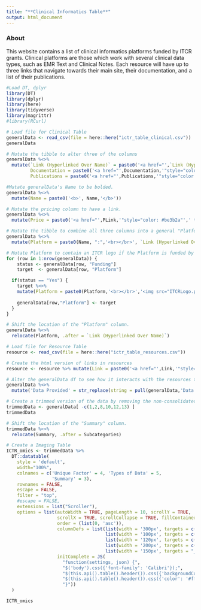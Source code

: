 ```yaml
---
title: "**Clinical Informatics Table**"
output: html_document
---
```


### **About**

This website contains a list of clinical informatics platforms funded by ITCR grants. Clinical platforms are those which work with several clinical data types, such as EMR Text and Clinical Notes. Each resource will have up to three links that navigate towards their main site, their documentation, and a list of their publications.

```r
#Load DT, dplyr
library(DT)
library(dplyr)
library(here)
library(tidyverse)
library(magrittr)
#library(RCurl)
```

```r
# Load file for Clinical Table
generalData <- read_csv(file = here::here("ictr_table_clinical.csv"))
generalData

# Mutate the tibble to alter three of the columns
generalData %<>%
  mutate(`Link (Hyperlinked Over Name)` = paste0('<a href="',`Link (Hyperlinked Over Name)`,'"style="color: #be3b2a"',' target="_blank"','<div title="Main Link"> </div> <img src="Hyperlink.png"  height="30"> </img>', "Main Link",'</a>'),
         Documentation = paste0('<a href="',Documentation,'"style="color: #be3b2a"','target="_blank"','<div title="Documentation"> </div> <img src="Documentation.png" height="30"> </img>', "Documentation", '</a>'),
         Publications = paste0('<a href="',Publications,'"style="color: #be3b2a"', 'target="_blank"','<div title="Publications"> </div> <img src="Publication.png" height="30"> </img>', "Publications", '</a>'))

#Mutate generalData's Name to be bolded.
generalData %<>%
  mutate(Name = paste0('<b>', Name,'</b>'))

# Mutate the pricing column to have a link.
generalData %<>%
  mutate(Price = paste0('<a href="',PLink,'"style="color: #be3b2a"',' target="_blank"','<div title="Pricing Link"> </div>', Price,'</a>'))

# Mutate the tibble to combine all three columns into a general "Platform" column.
generalData %<>%
  mutate(Platform = paste0(Name, ":",'<br></br>', `Link (Hyperlinked Over Name)`,'<br></br>', Documentation,'<br></br>', Publications))

# Mutate Platform to contain an ITCR logo if the Platform is funded by ITCR.
for (row in 1:nrow(generalData)) {
    status <- generalData[row, "Funding"]
    target  <- generalData[row, "Platform"]

  if(status == "Yes") {
    target %<>%
    mutate(Platform = paste0(Platform,'<br></br>','<img src="ITCRLogo.png" height="50"> </img>'))
    
    generalData[row,"Platform"] <- target
  }
}

# Shift the location of the "Platform" column. 
generalData %<>%
  relocate(Platform, .after = `Link (Hyperlinked Over Name)`)

# Load file for Resource Table
resource <- read_csv(file = here::here("ictr_table_resources.csv"))

# Create the html version of links in resources
resource <- resource %>% mutate(Link = paste0('<a href="',Link,'"style="color: #be3b2a"',' target="_blank"','<div title="Resource Link"> </div>',Name,'</a>'))

# Alter the generalData df to see how it interacts with the resources tab. 
generalData %<>% 
  mutate('Data Provided' = str_replace(string = pull(generalData,'Data Provided'), pattern = "TCGA", replacement = str_subset(string = pull(resource,Link), pattern = "tcga")[1]))

# Create a trimmed version of the data by removing the non-consolidated columns. 
trimmedData <- generalData[ -c(1,2,8,10,12,13) ]   
trimmedData

# Shift the location of the "Summary" column.
trimmedData %<>%
  relocate(Summary, .after = Subcategories)
```


```r
# Create a Imaging Table
ICTR_omics <- trimmedData %>%
  DT::datatable(
    style = 'default',
    width="100%",
    colnames = c('Unique Factor' = 4, 'Types of Data' = 5,
                 'Summary' = 3),
    rownames = FALSE,
    escape = FALSE,
    filter = "top",
    #escape = FALSE,
    extensions = list("Scroller"),
    options = list(autoWidth = TRUE, pageLength = 10, scrollY = TRUE,
                   scrollX = TRUE, scrollCollapse = TRUE, fillContainer = TRUE,
                   order = (list(0, 'asc')),
                   columnDefs = list(list(width = '300px', targets = c(2)),
                                     list(width = '100px', targets = c(4,5)),
                                     list(width = '120px', targets = c(0)),
                                     list(width = '200px', targets = c(3)),
                                     list(width = '150px', targets = "_all")),
                   initComplete = JS(
                     "function(settings, json) {",
                     "$('body').css({'font-family': 'Calibri'});",
                     "$(this.api().table().header()).css({'backgroundColor': '#3f546f'});",
                     "$(this.api().table().header()).css({'color': '#fff'});",
                     "}"))
  )
```

```r
ICTR_omics
```
